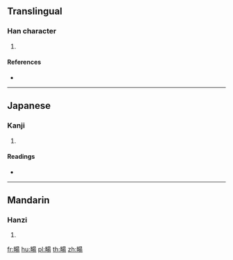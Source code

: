 {{character info/new}}
==Translingual==

===Han character===
{{Han char|rn=102|rad=田|as=09|sn=14|four=|canj=WAMH}}

# {{defn|Han|sort=田09}}

====References====
* {{Han ref|kx=0765.110|dkj=21906|dj=1176.080|hdz=42549.130|uh=757C|ud=30076}}

----

==Japanese==

===Kanji===
{{ja-kanji|grade=|rs=田09}}

# {{defn|lang=ja|sort=田09}}

====Readings====
* {{ja-readings|on=[[ちょう]] (chō), [[じょう]] (jō)|kun=[[のびる]] (nobiru), [[ながい]] (nagai), [[にわ]] (niwa)|nanori=}}

----

==Mandarin==

===Hanzi===
{{cmn-hanzi|pin=[[chàng]] ([[chang4]])|wg=ch'ang<sup>4</sup>}}

# {{defn|lang=cmn|sort=田09}}

[[fr:畼]]
[[hu:畼]]
[[pl:畼]]
[[th:畼]]
[[zh:畼]]